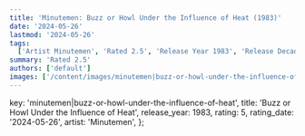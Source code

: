 ```yaml
---
title: 'Minutemen: Buzz or Howl Under the Influence of Heat (1983)'
date: '2024-05-26'
lastmod: '2024-05-26'
tags:
  ['Artist Minutemen', 'Rated 2.5', 'Release Year 1983', 'Release Decade 1980']
summary: 'Rated 2.5'
authors: ['default']
images: ['/content/images/minutemen|buzz-or-howl-under-the-influence-of-heat.jpg']
---
```


  key: 'minutemen|buzz-or-howl-under-the-influence-of-heat',
  title: 'Buzz or Howl Under the Influence of Heat',
  release_year: 1983,
  rating: 5,
  rating_date: '2024-05-26',
  artist: 'Minutemen',
};

<MusicRating data={data} />
